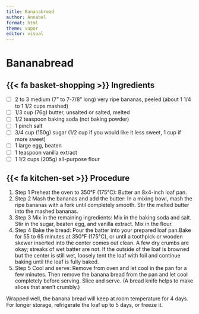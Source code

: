 ```yaml
---
title: Bananabread
author: Annabel
format: html 
theme: vapor
editor: visual
---
```


## 

# **Bananabread**
## {{< fa basket-shopping >}} Ingredients
- [ ] 2 to 3 medium (7" to 7-7/8" long) very ripe bananas, peeled (about 1 1/4 to 1 1/2 cups mashed)
- [ ] 1/3 cup (76g) butter, unsalted or salted, melted
- [ ] 1/2 teaspoon baking soda (not baking powder)
- [ ] 1 pinch salt
- [ ] 3/4 cup (150g) sugar (1/2 cup if you would like it less sweet, 1 cup if more sweet)
- [ ] 1 large egg, beaten
- [ ] 1 teaspoon vanilla extract
- [ ] 1 1/2 cups (205g) all-purpose flour

## {{< fa kitchen-set >}} Procedure
1. Step 1 
Preheat the oven to 350°F (175°C): Butter an 8x4-inch loaf pan.
2. Step 2
Mash the bananas and add the butter: In a mixing bowl, mash the ripe bananas with a fork until completely smooth. Stir the melted butter into the mashed bananas.
3. Step 3 
Mix in the remaining ingredients: Mix in the baking soda and salt. Stir in the sugar, beaten egg, and vanilla extract. Mix in the flour.
4. Step 4
Bake the bread: Pour the batter into your prepared loaf pan.Bake for 55 to 65 minutes at 350°F (175°C), or until a toothpick or wooden skewer inserted into the center comes out clean. A few dry crumbs are okay; streaks of wet batter are not. If the outside of the loaf is browned but the center is still wet, loosely tent the loaf with foil and continue baking until the loaf is fully baked.
5. Step 5
Cool and serve: Remove from oven and let cool in the pan for a few minutes. Then remove the banana bread from the pan and let cool completely before serving. Slice and serve. (A bread knife helps to make slices that aren't crumbly.)

Wrapped well, the banana bread will keep at room temperature for 4 days. For longer storage, refrigerate the loaf up to 5 days, or freeze it.


